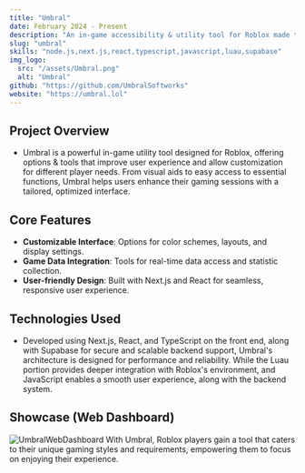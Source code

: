 ```yaml
---
title: "Umbral"
date: February 2024 - Present
description: "An in-game accessibility & utility tool for Roblox made to elevate gaming experiences"
slug: "umbral"
skills: "node.js,next.js,react,typescript,javascript,luau,supabase"
img_logo:
  src: "/assets/Umbral.png"
  alt: "Umbral"
github: "https://github.com/UmbralSoftworks"
website: "https://umbral.lol"
---
```


## Project Overview
- Umbral is a powerful in-game utility tool designed for Roblox, offering options & tools that improve user experience and allow customization for different player needs. From visual aids to easy access to essential functions, Umbral helps users enhance their gaming sessions with a tailored, optimized interface.

## Core Features
- **Customizable Interface**: Options for color schemes, layouts, and display settings.
- **Game Data Integration**: Tools for real-time data access and statistic collection.
- **User-friendly Design**: Built with Next.js and React for seamless, responsive user experience.

## Technologies Used
- Developed using Next.js, React, and TypeScript on the front end, along with Supabase for secure and scalable backend support, Umbral's architecture is designed for performance and reliability. While the Luau portion provides deeper integration with Roblox's environment, and JavaScript enables a smooth user experience, along with the backend system.

## Showcase (Web Dashboard)
![UmbralWebDashboard](/assets/showcase/UmbralWebDashboard.png)
With Umbral, Roblox players gain a tool that caters to their unique gaming styles and requirements, empowering them to focus on enjoying their experience.